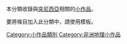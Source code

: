 {{hiddencat}}
本分類收錄與[[突尼西亞|突尼西亞]]相關的[[Wikipedia:小作品|小作品]]。

要將條目加入此分類中，請使用'''{{tl|Tunisia-geo-stub}}'''模板。

[[Category:小作品類別|Category:小作品類別]]
[[Category:非洲地理小作品|Category:非洲地理小作品]]